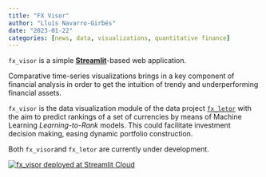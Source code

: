 ```yaml
---
title: "FX Visor"
author: "Lluís Navarro-Girbés"
date: "2023-01-22"
categories: [news, data, visualizations, quantitative finance]
---
```


`fx_visor` is a simple [**Streamlit**](https://streamlit.io)-based web application.

Comparative time-series visualizations brings in a key component of financial analysis in order to get the intuition of trendy and underperforming financial assets.

`fx_visor` is the data visualization module of the data project [`fx_letor`](https://github.com/falken1983/fx_letor) with the aim to predict rankings of a set of currencies by means of Machine Learning _Learning-to-Rank_ models. This could facilitate investment decision making, easing dynamic portfolio construction.

Both `fx_visor`and `fx_letor` are currently under development.

[![fx_visor deployed at Streamlit Cloud](./st_scrot.jpg)](https://falken1983-fx-letor-streamlitfx-visor-u4ngi5.streamlit.app/)
